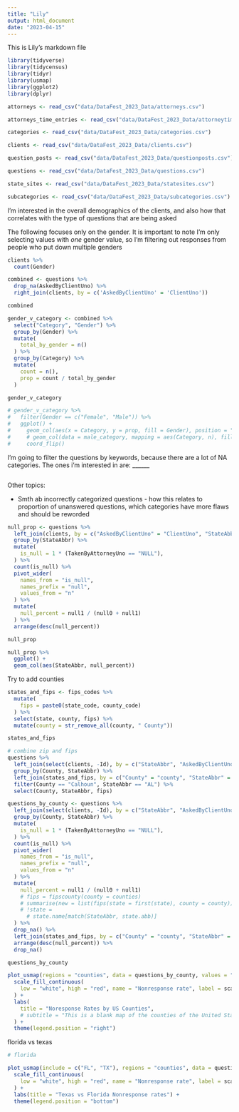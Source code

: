 ```yaml
---
title: "Lily"
output: html_document
date: "2023-04-15"
---
```


This is Lily's markdown file

```r
library(tidyverse)
library(tidycensus)
library(tidyr)
library(usmap)
library(ggplot2)
library(dplyr)
```

```r
attorneys <- read_csv("data/DataFest_2023_Data/attorneys.csv")

attorneys_time_entries <- read_csv("data/DataFest_2023_Data/attorneytimeentries.csv")

categories <- read_csv("data/DataFest_2023_Data/categories.csv")

clients <- read_csv("data/DataFest_2023_Data/clients.csv")

question_posts <- read_csv("data/DataFest_2023_Data/questionposts.csv")

questions <- read_csv("data/DataFest_2023_Data/questions.csv")

state_sites <- read_csv("data/DataFest_2023_Data/statesites.csv")

subcategories <- read_csv("data/DataFest_2023_Data/subcategories.csv")
```

I'm interested in the overall demographics of the clients, and also how that correlates with the type of questions that are being asked

The following focuses only on the gender. It is important to note I'm only selecting values with *one* gender value, so I'm filtering out responses from people who put down multiple genders

```r
clients %>%
  count(Gender)

combined <- questions %>%
  drop_na(AskedByClientUno) %>%
  right_join(clients, by = c('AskedByClientUno' = 'ClientUno'))

combined

gender_v_category <- combined %>%
  select("Category", "Gender") %>%
  group_by(Gender) %>%
  mutate(
    total_by_gender = n()
  ) %>%
  group_by(Category) %>%
  mutate(
    count = n(),
    prop = count / total_by_gender
  )

gender_v_category

# gender_v_category %>%
#   filter(Gender == c("Female", "Male")) %>%
#   ggplot() +
#     geom_col(aes(x = Category, y = prop, fill = Gender), position = "dodge") +
#     # geom_col(data = male_category, mapping = aes(Category, n), fill = "blue") +
#     coord_flip()

```

I'm going to filter the questions by keywords, because there are a lot of NA categories. The ones i'm interested in are: \_\_\_\_\_\_

```r

```

Other topics:

-   Smth ab incorrectly categorized questions - how this relates to proportion of unanswered questions, which categories have more flaws and should be reworded

```r
null_prop <- questions %>%
  left_join(clients, by = c("AskedByClientUno" = "ClientUno", "StateAbbr")) %>%
  group_by(StateAbbr) %>%
  mutate(
    is_null = 1 * (TakenByAttorneyUno == "NULL"),
  ) %>%
  count(is_null) %>%
  pivot_wider(
    names_from = "is_null",
    names_prefix = "null",
    values_from = "n"
  ) %>%
  mutate(
    null_percent = null1 / (null0 + null1)
  ) %>%
  arrange(desc(null_percent))

null_prop
```

```r
null_prop %>%
  ggplot() +
  geom_col(aes(StateAbbr, null_percent))
```

Try to add counties

```r
states_and_fips <- fips_codes %>%
  mutate(
    fips = paste0(state_code, county_code)
  ) %>%
  select(state, county, fips) %>%
  mutate(county = str_remove_all(county, " County"))

states_and_fips
```

```r
# combine zip and fips
questions %>%
  left_join(select(clients, -Id), by = c("StateAbbr", "AskedByClientUno" = "ClientUno")) %>%
  group_by(County, StateAbbr) %>%
  left_join(states_and_fips, by = c("County" = "county", "StateAbbr" = "state")) %>%
  filter(County == "Calhoun", StateAbbr == "AL") %>%
  select(County, StateAbbr, fips)
```

```r
questions_by_county <- questions %>%
  left_join(select(clients, -Id), by = c("StateAbbr", "AskedByClientUno" = "ClientUno")) %>%
  group_by(County, StateAbbr) %>%
  mutate(
    is_null = 1 * (TakenByAttorneyUno == "NULL"),
  ) %>%
  count(is_null) %>%
  pivot_wider(
    names_from = "is_null",
    names_prefix = "null",
    values_from = "n"
  ) %>%
  mutate(
    null_percent = null1 / (null0 + null1)
    # fips = fipscounty(county = counties)
    # summarise(new = list(fips(state = first(state), county = county)))
    # !state =
      # state.name[match(StateAbbr, state.abb)]
  ) %>%
  drop_na() %>%
  left_join(states_and_fips, by = c("County" = "county", "StateAbbr" = "state")) %>%
  arrange(desc(null_percent)) %>%
  drop_na()

questions_by_county
```

```r
plot_usmap(regions = "counties", data = questions_by_county, values = "null_percent", color = "gray") +
  scale_fill_continuous(
    low = "white", high = "red", name = "Nonresponse rate", label = scales::comma
  ) +
  labs(
    title = "Noresponse Rates by US Counties",
    # subtitle = "This is a blank map of the counties of the United States."
  ) +
  theme(legend.position = "right")

```

florida vs texas

```r
# florida

plot_usmap(include = c("FL", "TX"), regions = "counties", data = questions_by_county, values = "null_percent", color = "gray") +
  scale_fill_continuous(
    low = "white", high = "red", name = "Nonresponse rate", label = scales::comma
  ) +
  labs(title = "Texas vs Florida Nonresponse rates") +
  theme(legend.position = "bottom")
  
```

